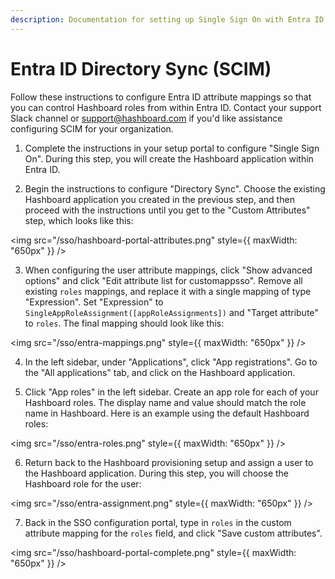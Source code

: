 ```yaml
---
description: Documentation for setting up Single Sign On with Entra ID
---
```


# Entra ID Directory Sync (SCIM)

Follow these instructions to configure Entra ID attribute mappings so that you can control Hashboard roles from within Entra ID. Contact your support Slack channel or [support@hashboard.com](mailto:support@hashboard.com) if you'd like assistance configuring SCIM for your organization.


1. Complete the instructions in your setup portal to configure "Single Sign On". During this step, you will create the Hashboard application within Entra ID.

2. Begin the instructions to configure "Directory Sync". Choose the existing Hashboard application you created in the previous step, and then proceed with the instructions until you get to the "Custom Attributes" step, which looks like this:

<img
  src="/sso/hashboard-portal-attributes.png"
  style={{ maxWidth: "650px" }}
/>


3. When configuring the user attribute mappings, click "Show advanced options" and click "Edit attribute list for customappsso". Remove all existing `roles` mappings, and replace it with a single mapping of type "Expression". Set "Expression" to `SingleAppRoleAssignment([appRoleAssignments])` and "Target attribute" to `roles`. The final mapping should look like this:

<img
  src="/sso/entra-mappings.png"
  style={{ maxWidth: "650px" }}
/>

4. In the left sidebar, under "Applications", click "App registrations". Go to the "All applications" tab, and click on the Hashboard application.

5. Click "App roles" in the left sidebar. Create an app role for each of your Hashboard roles. The display name and value should match the role name in Hashboard. Here is an example using the default Hashboard roles:

<img
  src="/sso/entra-roles.png"
  style={{ maxWidth: "650px" }}
/>

6. Return back to the Hashboard provisioning setup and assign a user to the Hashboard application. During this step, you will choose the Hashboard role for the user:

<img
  src="/sso/entra-assignment.png"
  style={{ maxWidth: "650px" }}
/>

7. Back in the SSO configuration portal, type in `roles` in the custom attribute mapping for the `roles` field, and click "Save custom attributes".

<img
  src="/sso/hashboard-portal-complete.png"
  style={{ maxWidth: "650px" }}
/>
